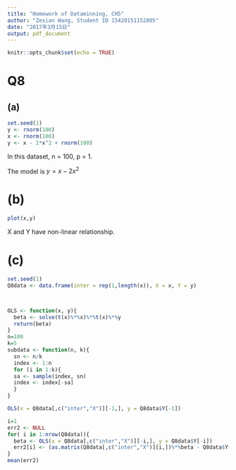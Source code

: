 ```yaml
---
title: "Homework of Dataminning, CH5"
author: "Zexian Wang, Student ID 15420151152805"
date: "2017年3月15日"
output: pdf_document
---
```


```r
knitr::opts_chunk$set(echo = TRUE)
```

# Q8

## (a)

```r
set.seed(1)
y <- rnorm(100)
x <- rnorm(100)
y <- x - 2*x^2 + rnorm(100)
```

In this dataset, n = 100, p = 1.

The model is $y = x - 2x^2$

# (b)

```r
plot(x,y)
```

X and Y have non-linear relationship. 

# (c)

```r
set.seed(1)
Q8data <- data.frame(inter = rep(1,length(x)), X = x, Y = y)



OLS <- function(x, y){
  beta <- solve(t(x)%*%x)%*%t(x)%*%y
  return(beta)
}
n=100
k=5
subdata <- function(n, k){
  sn <- n/k
  index <- 1:n
  for (i in 1:k){
  sa <- sample(index, sn)
  index <- index[-sa]
  }
}

OLS(x = Q8data[,c("inter","X")][-1,], y = Q8data$Y[-1])

i=1
err2 <- NULL
for( i in 1:nrow(Q8data)){
  beta <- OLS(x = Q8data[,c("inter","X")][-i,], y = Q8data$Y[-i])
  err2[i] <- (as.matrix(Q8data[,c("inter","X")][i,])%*%beta - Q8data$Y[i])^2
}
mean(err2)
```

